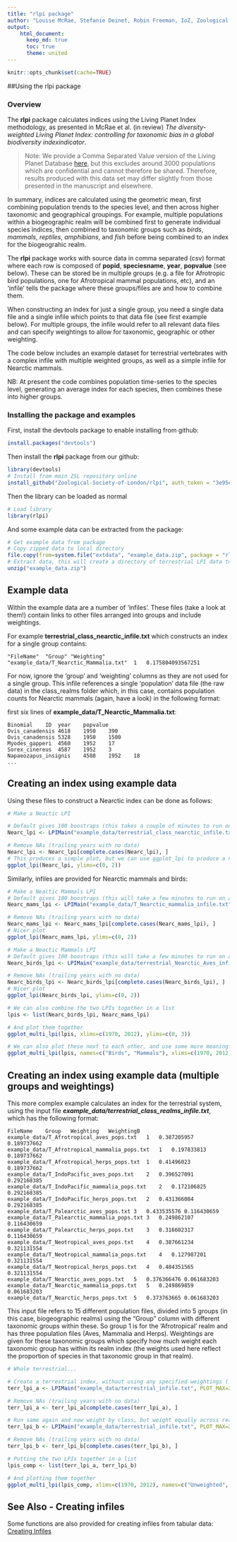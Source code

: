 ```yaml
---
title: "rlpi package"
author: "Louise McRae, Stefanie Deinet, Robin Freeman, IoZ, Zoological Society of London"
output:  
    html_document: 
      keep_md: true  
      toc: true
      theme: united
---
```


```r
knitr::opts_chunk$set(cache=TRUE)
```

##Using the rlpi package 

### Overview

The **rlpi** package calculates indices using the Living Planet Index methodology, as presented in McRae et al. (in review) *The diversity-weighted Living Planet Index: controlling for taxonomic bias in a global biodiversity indexindicator*.


> Note: We provide a Comma Separated Value version of the Living Planet Database [here](https://dx.doi.org/10.6084/m9.figshare.4300022.v1), but this excludes around 3000 populations which are confidential and cannot therefore be shared. Therefore, results produced with this data set may differ slightly from those presented in the manuscript and elsewhere.

In summary, indices are calculated using the geometric mean, first combining population trends to the species level, and then across higher taxonomic and geographical groupings. For example, multiple populations within a biogeographic realm will be combined first to generate individual species indices, then combined to taxonomic groups such as *birds*, *mammals*, *reptiles*, *amphibians*, and *fish* before being combined to an index for the biogeograhic realm.


The **rlpi** package works with source data in comma separated (csv) format where each row is composed  of **popid**, **speciesname**, **year**, **popvalue** (see below). These can be stored be in multiple groups (e.g. a file for Afrotropic bird populations, one for Afrotropical mammal populations, etc), and an 'infile' tells the package where these groups/files are and how to combine them. 

When constructing an index for just a single group, you need a single data file and a single
infile which points to that data file (see first example below). For multiple groups, the infile would refer to all relevant data files and can specify weightings to allow for taxonomic, geographic or other weighting.

The code below includes an example dataset for terrestrial vertebrates with a complex infile with multiple weighted groups, as well as a simple infile for Nearctic mammals.

NB: At present the code combines population time-series to the species level, generating an average index for each species, then combines these into higher groups.

### Installing the package and examples

First, install the devtools package to enable installing from github:

```r
install.packages("devtools")
```

Then install the **rlpi** package from our github:

```r
library(devtools)
# Install from main ZSL repository online
install_github("Zoological-Society-of-London/rlpi", auth_token = "3e95e9d1c26c0bd8f9fed628b224dbe811064c20", dependencies=TRUE)
```

Then the library can be loaded as normal

```r
# Load library
library(rlpi)
```

And some example data can be extracted from the package:

```r
# Get example data from package
# Copy zipped data to local directory 
file.copy(from=system.file("extdata", "example_data.zip", package = "rlpi"), to=getwd())
# Extract data, this will create a directory of terrestrial LPI data to construct a terrestrial index from.
unzip("example_data.zip")

```

## Example data

Within the example data are a number of 'infiles'. These files (take a look at them!) contain links to other files arranged into groups and include weightings. 

For example **terrestrial_class_nearctic_infile.txt** which constructs an index for a single group contains:

```
"FileName"	"Group"	"Weighting"
"example_data/T_Nearctic_Mammalia.txt"	1	0.175804093567251
```

For now, ignore the 'group' and 'weighting' columns as they are not used for a single group. This infile references a single 'population' data file (the raw data) in the class_realms folder which, in this case, contains population counts for Nearctic mammals (again, have a look) in the following format:

first six lines of **example_data/T_Nearctic_Mammalia.txt**:

```
Binomial	ID	year	popvalue
Ovis_canadensis	4618	1950	390
Ovis_canadensis	5328	1950	1500
Myodes_gapperi	4560	1952	17
Sorex_cinereus	4587	1952	3
Napaeozapus_insignis	4588	1952	18
...
```

## Creating an index using example data

Using these files to construct a Nearctic index can be done as follows:

```r
# Make a Neactic LPI 

# Default gives 100 boostraps (this takes a couple of minutes to run on a 2014 Macbook)
Nearc_lpi <- LPIMain("example_data/terrestrial_class_nearctic_infile.txt", use_weightings = 1, VERBOSE=FALSE, show_progress=FALSE)

# Remove NAs (trailing years with no data)
Nearc_lpi <- Nearc_lpi[complete.cases(Nearc_lpi), ]
# This produces a simple plot, but we can use ggplot_lpi to produce a nicer version
ggplot_lpi(Nearc_lpi, ylims=c(0, 2))
```

Similarly, infiles are provided for Nearctic mammals and birds:

```r
# Make a Neactic Mammals LPI 
# Default gives 100 boostraps (this will take a few minutes to run on a 2014 Macbook)
Nearc_mams_lpi <- LPIMain("example_data/T_Nearctic_mammalia_infile.txt", VERBOSE=FALSE, show_progress=FALSE)

# Remove NAs (trailing years with no data)
Nearc_mams_lpi <- Nearc_mams_lpi[complete.cases(Nearc_mams_lpi), ]
# Nicer plot
ggplot_lpi(Nearc_mams_lpi, ylims=c(0, 2))

# Make a Neactic Mammals LPI 
# Default gives 100 boostraps (this will take a few minutes to run on a 2014 Macbook)
Nearc_birds_lpi <- LPIMain("example_data/terrestrial_Nearctic_Aves_infile.txt", VERBOSE=FALSE, show_progress=FALSE)

# Remove NAs (trailing years with no data)
Nearc_birds_lpi <- Nearc_birds_lpi[complete.cases(Nearc_birds_lpi), ]
# Nicer plot
ggplot_lpi(Nearc_birds_lpi, ylims=c(0, 2))

# We can also combine the two LPIs together in a list
lpis <- list(Nearc_birds_lpi, Nearc_mams_lpi)

# And plot them together 
ggplot_multi_lpi(lpis, xlims=c(1970, 2012), ylims=c(0, 3))

# We can also plot these next to each other, and use some more meaningful titles
ggplot_multi_lpi(lpis, names=c("Birds", "Mammals"), xlims=c(1970, 2012), ylims=c(0, 3), facet=TRUE)

```

## Creating an index using example data (multiple groups and weightings)

This more complex example calculates an index for the terrestrial system, using the input file ***example_data/terrestrial_class_realms_infile.txt***, which has the following format:

```
FileName	Group	Weighting	WeightingB
example_data/T_Afrotropical_aves_pops.txt	1	0.387205957	0.189737662
example_data/T_Afrotropical_mammalia_pops.txt	1	0.197833813	0.189737662
example_data/T_Afrotropical_herps_pops.txt	1	0.41496023	0.189737662
example_data/T_IndoPacific_aves_pops.txt	2	0.396527091	0.292168385
example_data/T_IndoPacific_mammalia_pops.txt	2	0.172106825	0.292168385
example_data/T_IndoPacific_herps_pops.txt	2	0.431366084	0.292168385
example_data/T_Palearctic_aves_pops.txt	3	0.433535576	0.116430659
example_data/T_Palearctic_mammalia_pops.txt	3	0.249862107	0.116430659
example_data/T_Palearctic_herps_pops.txt	3	0.316602317	0.116430659
example_data/T_Neotropical_aves_pops.txt	4	0.387661234	0.321131554
example_data/T_Neotropical_mammalia_pops.txt	4	0.127987201	0.321131554
example_data/T_Neotropical_herps_pops.txt	4	0.484351565	0.321131554
example_data/T_Nearctic_aves_pops.txt	5	0.376366476	0.061683203
example_data/T_Nearctic_mammalia_pops.txt	5	0.249869859	0.061683203
example_data/T_Nearctic_herps_pops.txt	5	0.373763665	0.061683203
```

This input file refers to 15 different population files, divided into 5 groups (in this case, biogeographic realms) using the "Group" column with different taxonomic groups within these. So group 1 is for the 'Afrotropical' realm and has three population files (Aves, Mammalia and Herps). Weightings are given for these taxonomic groups which specify how much weight each taxonomic group has within its realm index (the weights used here reflect the proportion of species in that taxonomic group in that realm). 


```r
# Whole terrestrial...

# Create a terrestrial index, without using any specified weightings ('use_weightings=0' - so treating taxonomic groups equally at one level, and biogeographic realms equally at the next)
terr_lpi_a <- LPIMain("example_data/terrestrial_infile.txt", PLOT_MAX=2015, use_weightings=0, VERBOSE=FALSE, show_progress=FALSE)

# Remove NAs (trailing years with no data)
terr_lpi_a <- terr_lpi_a[complete.cases(terr_lpi_a), ]

# Run same again and now weight by class, but weight equally across realms (see infile for weights)
terr_lpi_b <- LPIMain("example_data/terrestrial_infile.txt", PLOT_MAX=2015, force_recalculation=0, use_weightings=1, VERBOSE=FALSE, show_progress=FALSE)

# Remove NAs (trailing years with no data)
terr_lpi_b <- terr_lpi_b[complete.cases(terr_lpi_b), ]

# Putting the two LPIs together in a list
lpis_comp <- list(terr_lpi_a, terr_lpi_b)

# And plotting them together 
ggplot_multi_lpi(lpis_comp, xlims=c(1970, 2012), names=c("Unweighted", "Weighted"), facet=TRUE)
```

## See Also - Creating infiles

Some functions are also provided for creating infiles from tabular data: [Creating Infiles](creating_infiles.md)


```
```



